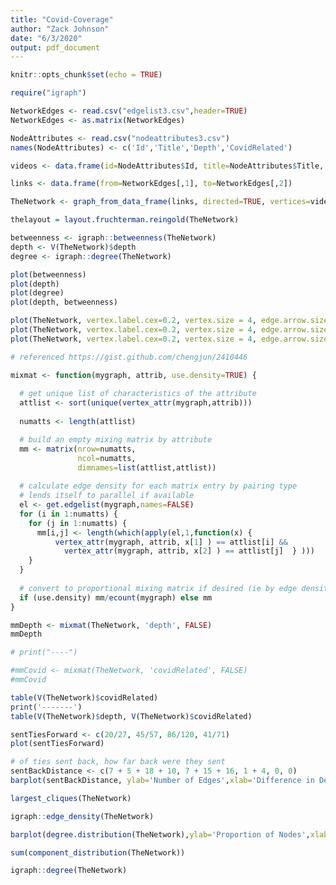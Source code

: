 ```yaml
---
title: "Covid-Coverage"
author: "Zack Johnson"
date: "6/3/2020"
output: pdf_document
---
```


```r
knitr::opts_chunk$set(echo = TRUE)
```


``` r
require("igraph")
```

``` r
NetworkEdges <- read.csv("edgelist3.csv",header=TRUE)
NetworkEdges <- as.matrix(NetworkEdges)

NodeAttributes <- read.csv("nodeattributes3.csv")
names(NodeAttributes) <- c('Id','Title','Depth','CovidRelated')

videos <- data.frame(id=NodeAttributes$Id, title=NodeAttributes$Title, depth=NodeAttributes$Depth, covidRelated=NodeAttributes$CovidRelated)

links <- data.frame(from=NetworkEdges[,1], to=NetworkEdges[,2])

TheNetwork <- graph_from_data_frame(links, directed=TRUE, vertices=videos)

thelayout = layout.fruchterman.reingold(TheNetwork)

```

``` r
betweenness <- igraph::betweenness(TheNetwork)
depth <- V(TheNetwork)$depth
degree <- igraph::degree(TheNetwork)

plot(betweenness)
plot(depth)
plot(degree)
plot(depth, betweenness)
```

``` r
plot(TheNetwork, vertex.label.cex=0.2, vertex.size = 4, edge.arrow.size=0.1, layout = thelayout)
plot(TheNetwork, vertex.label.cex=0.2, vertex.size = 4, edge.arrow.size=0.1, vertex.color=V(TheNetwork)$depth, layout = thelayout)
plot(TheNetwork, vertex.label.cex=0.2, vertex.size = 4, edge.arrow.size=0.1, vertex.color=V(TheNetwork)$covidRelated, layout = thelayout)
```





``` r
# referenced https://gist.github.com/chengjun/2410446

mixmat <- function(mygraph, attrib, use.density=TRUE) {
  
  # get unique list of characteristics of the attribute
  attlist <- sort(unique(vertex_attr(mygraph,attrib)))
  
  numatts <- length(attlist)

  # build an empty mixing matrix by attribute
  mm <- matrix(nrow=numatts, 
               ncol=numatts,
               dimnames=list(attlist,attlist))
  
  # calculate edge density for each matrix entry by pairing type
  # lends itself to parallel if available
  el <- get.edgelist(mygraph,names=FALSE)
  for (i in 1:numatts) {
    for (j in 1:numatts) {
      mm[i,j] <- length(which(apply(el,1,function(x) { 
          vertex_attr(mygraph, attrib, x[1] ) == attlist[i] && 
            vertex_attr(mygraph, attrib, x[2] ) == attlist[j]  } )))
    }  
  }
  
  # convert to proportional mixing matrix if desired (ie by edge density)
  if (use.density) mm/ecount(mygraph) else mm
}

mmDepth <- mixmat(TheNetwork, 'depth', FALSE)
mmDepth

# print("----")

#mmCovid <- mixmat(TheNetwork, 'covidRelated', FALSE)
#mmCovid
```

``` r
table(V(TheNetwork)$covidRelated)
print('-------')
table(V(TheNetwork)$depth, V(TheNetwork)$covidRelated)
```

``` r

sentTiesForward <- c(20/27, 45/57, 86/120, 41/71)
plot(sentTiesForward)

# of ties sent back, how far back were they sent
sentBackDistance <- c(7 + 5 + 18 + 10, 7 + 15 + 16, 1 + 4, 0, 0)
barplot(sentBackDistance, ylab='Number of Edges',xlab='Difference in Depth (0 to 4)')
```


```r
largest_cliques(TheNetwork)
```

``` r
igraph::edge_density(TheNetwork)
```

``` r
barplot(degree.distribution(TheNetwork),ylab='Proportion of Nodes',xlab='Degree (0 through 9)')
```


``` r
sum(component_distribution(TheNetwork))
```

``` r
igraph::degree(TheNetwork)
```







































